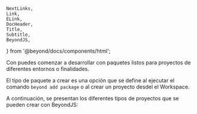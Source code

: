 	NextLinks,
	Link,
	ELink,
	DocHeader,
	Title,
	Subtitle,
	BeyondJS,
} from '@beyond/docs/components/html';

<DocHeader pretitle="Packages" title="Gestión de un proyecto" />

Con <BeyondJS/> puedes comenzar a desarrollar con paquetes
listos para proyectos de diferentes entornos o finalidades.

El tipo de paquete a crear es una opción que se define al ejecutar el comando
`beyond add package` o al crear un proyecto desdel el <BeyondJS/> Workspace.

A continuación, se presentan los diferentes tipos de proyectos
que se pueden crear con BeyondJS:

<Title tag="h2" text="Proyectos en blanco" />

-   **Web:** Listo para comenzar un proyecto web que pueda ser distribuido en internet
    o como aplicación móvil.
-   **Node:** Listo para distribuir como un proyecto a ejecutar en un entorno node.
-   **Backend:** Proyecto node que disponibiliza interfaces que puedan ser consumidas en
    real-time con web sockets desde otro proyecto node o desde un proyecto cliente.
-   **Library:** Ideal para crear proyectos que esten pensados para ser distribuidos
    como paquetes **NPM**.
-   **Web - Backend:** Genera un proyecto con distribuciones Web y Backend integrados.

<Title tag="h3" text="Plantillas" />

-   **React, vue y svelte** apps, proyectos para empezar a trabajar con la libreria de framework de preferencia.
-   **Express:** Proyecto con una estructura inicial para crear un servidor express.
-   **Template web:** Template basica, con un modulo de ruta por defecto y la inicialización del backend implementada.

Asismismo, BeyondJS esta listo para ser integrado con cualquier otra libreria o paquete.
Estas integraciones pueden realizarse en un
mismo proyecto gracias a la estructura de micro-frontends que ofrece BeyondJS.

Puede leerse más al respecto en <Link href="/docs/widgets/intro">La sección de widgets</Link>
